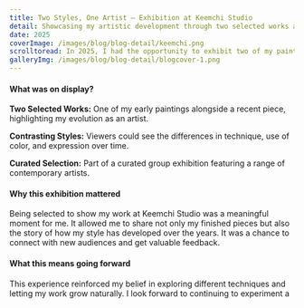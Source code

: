 ```yaml
---
title: Two Styles, One Artist — Exhibition at Keemchi Studio
detail: Showcasing my artistic development through two selected works at Keemchi Studio.
date: 2025
coverImage: /images/blog/blog-detail/keemchi.png
scrolltoread: In 2025, I had the opportunity to exhibit two of my paintings at Keemchi Studio. After a selection process, my works were chosen to represent both my earlier and more recent styles, giving visitors a glimpse into my artistic journey.
galleryImg: /images/blog/blog-detail/blogcover-1.png
---
```


#### What was on display?

**Two Selected Works:** One of my early paintings alongside a recent piece, highlighting my evolution as an artist.

**Contrasting Styles:** Viewers could see the differences in technique, use of color, and expression over time.

**Curated Selection:** Part of a curated group exhibition featuring a range of contemporary artists.

#### Why this exhibition mattered

Being selected to show my work at Keemchi Studio was a meaningful moment for me. It allowed me to share not only my finished pieces but also the story of how my style has developed over the years. It was a chance to connect with new audiences and get valuable feedback.

#### What this means going forward

This experience reinforced my belief in exploring different techniques and letting my work grow naturally. I look forward to continuing to experiment a
